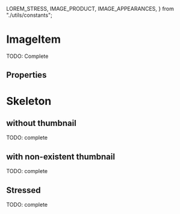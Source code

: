 
  LOREM_STRESS,
  IMAGE_PRODUCT,
  IMAGE_APPEARANCES,
} from "./utils/constants";

<Meta title="Patterns/ImageItem" component={ImageItem} />

# ImageItem

TODO: Complete

<Preview>
  <Story name="default" parameters={{ decorators: [withKnobs, withA11y] }}>
    <ImageItem
      thumbnail={IMAGE_PRODUCT}
      link={{
        children: text("link.children", "Product"),
        onClick: action("link.OnClick"),
      }}
      subtitle={{
        children: text("subtitle.children", "Variant"),
        appearance: select("subtitle.appearance", IMAGE_APPEARANCES),
      }}
      description={{
        children: text("description.children", "1 x $3.500"),
        appearance: select("description.appearance", IMAGE_APPEARANCES),
      }}
    />
  </Story>
</Preview>

## Properties

<Props of={ImageItem} />

# Skeleton

<Preview>
  <Story name="skeleton" parameters={{ decorators: [withKnobs, withA11y] }}>
    <ImageItem.Skeleton />
  </Story>
</Preview>

## without thumbnail

TODO: complete

<Preview>
  <Story name="without thumbnail">
    <ImageItem
      link={{ children: "Product", onClick: action("link.OnClick") }}
      subtitle={{ children: "Variant" }}
      description={{ children: "1 x $3.500" }}
    />
  </Story>
</Preview>

## with non-existent thumbnail

TODO: complete

<Preview>
  <Story name="non-existent thumbnail">
    <ImageItem
      thumbnail="http://thisURLsDoesNotExists.com"
      link={{
        children: text("link.children", "Product"),
        onClick: action("link.OnClick"),
      }}
      subtitle={{ children: "Variant" }}
      description={{ children: "1 x $3.500" }}
    />
  </Story>
</Preview>

## Stressed

TODO: complete

<Preview>
  <Story name="stressed">
    <ImageItem
      thumbnail={IMAGE_PRODUCT}
      link={{
        children: LOREM_STRESS,
        onClick: action("link.OnClick"),
      }}
      subtitle={{ children: LOREM_STRESS }}
      description={{ children: "1 x $3.500" }}
    />
  </Story>
</Preview>
